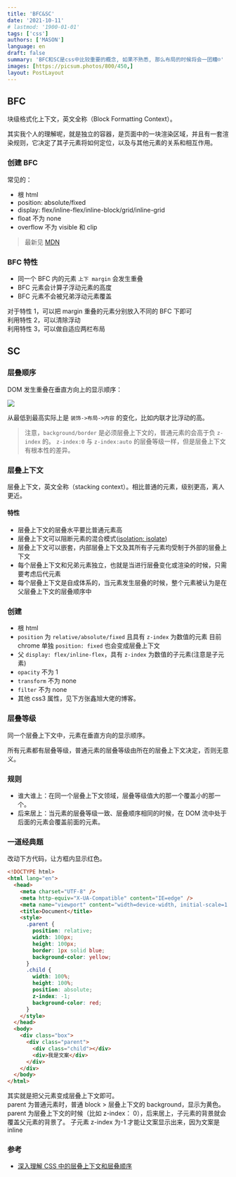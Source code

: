 ```yaml
---
title: 'BFC&SC'
date: '2021-10-11'
# lastmod: '1900-01-01'
tags: ['css']
authors: ['MASON']
language: en
draft: false
summary: 'BFC和SC是css中比较重要的概念, 如果不熟悉, 那么布局的时候将会一团糟☹️'
images: [https://picsum.photos/800/450,]
layout: PostLayout
---
```


## BFC
块级格式化上下文，英文全称（Block Formatting Context）。

其实我个人的理解呢，就是独立的容器，是页面中的一块渲染区域，并且有一套渲染规则，它决定了其子元素将如何定位，以及与其他元素的关系和相互作用。

### 创建 BFC

常见的：

- 根 html
- position: absolute/fixed
- display: flex/inline-flex/inline-block/grid/inline-grid
- float 不为 none
- overflow 不为 visible 和 clip

> 最新见 [MDN](https://developer.mozilla.org/en-US/docs/Web/Guide/CSS/Block_formatting_context)

### BFC 特性

- 同一个 BFC 内的元素 `上下 margin` 会发生重叠
- BFC 元素会计算子浮动元素的高度
- BFC 元素不会被兄弟浮动元素覆盖

对于特性 1，可以把 margin 重叠的元素分别放入不同的 BFC 下即可  
利用特性 2，可以清除浮动  
利用特性 3，可以做自适应两栏布局

## SC

### 层叠顺序

DOM 发生重叠在垂直方向上的显示顺序：

![](https://cdn.jsdelivr.net/gh/yokiizx/picgo@main/img/20221006131841.png)

从最低到最高实际上是 `装饰->布局->内容` 的变化，比如内联才比浮动的高。

> 注意，`background/border` 是必须层叠上下文的，普通元素的会高于负 `z-index` 的。
> `z-index:0` 与 `z-index:auto` 的层叠等级一样，但是层叠上下文有根本性的差异。

### 层叠上下文

层叠上下文，英文全称（stacking context）。相比普通的元素，级别更高，离人更近。

#### 特性

- 层叠上下文的层叠水平要比普通元素高
- 层叠上下文可以阻断元素的混合模式([isolation: isolate](https://www.zhangxinxu.com/wordpress/2016/01/understand-css3-isolation-isolate/))
- 层叠上下文可以嵌套，内部层叠上下文及其所有子元素均受制于外部的层叠上下文
- 每个层叠上下文和兄弟元素独立，也就是当进行层叠变化或渲染的时候，只需要考虑后代元素
- 每个层叠上下文是自成体系的，当元素发生层叠的时候，整个元素被认为是在父层叠上下文的层叠顺序中

### 创建

- 根 html
- `position` 为 `relative/absolute/fixed` 且具有 `z-index` 为数值的元素
  目前 chrome 单独 `position: fixed` 也会变成层叠上下文
- 父 `display: flex/inline-flex`，具有 `z-index` 为数值的子元素(注意是子元素)
- `opacity` 不为 1
- `transform` 不为 none
- `filter` 不为 none
- 其他 css3 属性，见下方张鑫旭大佬的博客。

### 层叠等级

同一个层叠上下文中，元素在垂直方向的显示顺序。

所有元素都有层叠等级，普通元素的层叠等级由所在的层叠上下文决定，否则无意义。

### 规则

- 谁大谁上：在同一个层叠上下文领域，层叠等级值大的那一个覆盖小的那一个。
- 后来居上：当元素的层叠等级一致、层叠顺序相同的时候，在 DOM 流中处于后面的元素会覆盖前面的元素。

### 一道经典题

改动下方代码，让方框内显示红色。

```html
<!DOCTYPE html>
<html lang="en">
  <head>
    <meta charset="UTF-8" />
    <meta http-equiv="X-UA-Compatible" content="IE=edge" />
    <meta name="viewport" content="width=device-width, initial-scale=1.0" />
    <title>Document</title>
    <style>
      .parent {
        position: relative;
        width: 100px;
        height: 100px;
        border: 1px solid blue;
        background-color: yellow;
      }
      .child {
        width: 100%;
        height: 100%;
        position: absolute;
        z-index: -1;
        background-color: red;
      }
    </style>
  </head>
  <body>
    <div class="box">
      <div class="parent">
        <div class="child"></div>
        <div>我是文案</div>
      </div>
    </div>
  </body>
</html>
```

其实就是把父元素变成层叠上下文即可。  
parent 为普通元素时，普通 block > 层叠上下文的 background，显示为黄色。
parent 为层叠上下文的时候（比如 z-index： 0），后来居上，子元素的背景就会覆盖父元素的背景了。
子元素 z-index 为-1 才能让文案显示出来，因为文案是 inline

### 参考

- [深入理解 CSS 中的层叠上下文和层叠顺序](https://www.zhangxinxu.com/wordpress/2016/01/understand-css-stacking-context-order-z-index/?shrink=1)
